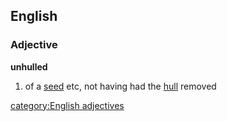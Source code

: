 ==English==
===Adjective===
'''unhulled'''
#of a [[seed]] etc, not having had the [[hull]] removed
[[category:English adjectives]]